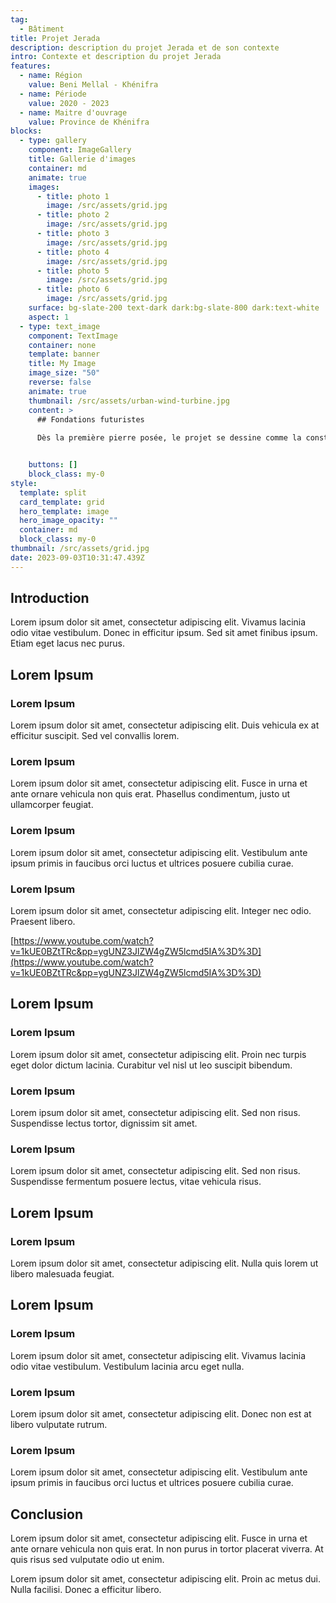 ```yaml
---
tag:
  - Bâtiment
title: Projet Jerada
description: description du projet Jerada et de son contexte
intro: Contexte et description du projet Jerada
features:
  - name: Région
    value: Beni Mellal - Khénifra
  - name: Période
    value: 2020 - 2023 
  - name: Maitre d'ouvrage
    value: Province de Khénifra
blocks:
  - type: gallery
    component: ImageGallery
    title: Gallerie d'images
    container: md
    animate: true
    images:
      - title: photo 1 
        image: /src/assets/grid.jpg
      - title: photo 2
        image: /src/assets/grid.jpg
      - title: photo 3
        image: /src/assets/grid.jpg
      - title: photo 4
        image: /src/assets/grid.jpg
      - title: photo 5
        image: /src/assets/grid.jpg
      - title: photo 6
        image: /src/assets/grid.jpg
    surface: bg-slate-200 text-dark dark:bg-slate-800 dark:text-white
    aspect: 1
  - type: text_image
    component: TextImage
    container: none
    template: banner
    title: My Image
    image_size: "50"
    reverse: false
    animate: true
    thumbnail: /src/assets/urban-wind-turbine.jpg
    content: >
      ## Fondations futuristes
      
      Dès la première pierre posée, le projet se dessine comme la construction d'une majestueuse tour. La solidité du béton, la finesse des finitions et la robustesse des piliers s'assemblent en une symphonie architecturale.


    buttons: []
    block_class: my-0
style:
  template: split
  card_template: grid
  hero_template: image
  hero_image_opacity: ""
  container: md
  block_class: my-0
thumbnail: /src/assets/grid.jpg
date: 2023-09-03T10:31:47.439Z
---
```

## Introduction

Lorem ipsum dolor sit amet, consectetur adipiscing elit. Vivamus lacinia odio vitae vestibulum. Donec in efficitur ipsum. Sed sit amet finibus ipsum. Etiam eget lacus nec purus.

## Lorem Ipsum

### Lorem Ipsum

Lorem ipsum dolor sit amet, consectetur adipiscing elit. Duis vehicula ex at efficitur suscipit. Sed vel convallis lorem.

### Lorem Ipsum

Lorem ipsum dolor sit amet, consectetur adipiscing elit. Fusce in urna et ante ornare vehicula non quis erat. Phasellus condimentum, justo ut ullamcorper feugiat.

### Lorem Ipsum

Lorem ipsum dolor sit amet, consectetur adipiscing elit. Vestibulum ante ipsum primis in faucibus orci luctus et ultrices posuere cubilia curae.

### Lorem Ipsum

Lorem ipsum dolor sit amet, consectetur adipiscing elit. Integer nec odio. Praesent libero.

[https://www.youtube.com/watch?v=1kUE0BZtTRc&pp=ygUNZ3JlZW4gZW5lcmd5IA%3D%3D](https://www.youtube.com/watch?v=1kUE0BZtTRc&pp=ygUNZ3JlZW4gZW5lcmd5IA%3D%3D)

## Lorem Ipsum

### Lorem Ipsum

Lorem ipsum dolor sit amet, consectetur adipiscing elit. Proin nec turpis eget dolor dictum lacinia. Curabitur vel nisl ut leo suscipit bibendum.

### Lorem Ipsum

Lorem ipsum dolor sit amet, consectetur adipiscing elit. Sed non risus. Suspendisse lectus tortor, dignissim sit amet.

### Lorem Ipsum

Lorem ipsum dolor sit amet, consectetur adipiscing elit. Sed non risus. Suspendisse fermentum posuere lectus, vitae vehicula risus.

## Lorem Ipsum

### Lorem Ipsum

Lorem ipsum dolor sit amet, consectetur adipiscing elit. Nulla quis lorem ut libero malesuada feugiat.

## Lorem Ipsum

### Lorem Ipsum

Lorem ipsum dolor sit amet, consectetur adipiscing elit. Vivamus lacinia odio vitae vestibulum. Vestibulum lacinia arcu eget nulla.

### Lorem Ipsum

Lorem ipsum dolor sit amet, consectetur adipiscing elit. Donec non est at libero vulputate rutrum.

### Lorem Ipsum

Lorem ipsum dolor sit amet, consectetur adipiscing elit. Vestibulum ante ipsum primis in faucibus orci luctus et ultrices posuere cubilia curae.

## Conclusion

Lorem ipsum dolor sit amet, consectetur adipiscing elit. Fusce in urna et ante ornare vehicula non quis erat. In non purus in tortor placerat viverra. At quis risus sed vulputate odio ut enim.

Lorem ipsum dolor sit amet, consectetur adipiscing elit. Proin ac metus dui. Nulla facilisi. Donec a efficitur libero.
